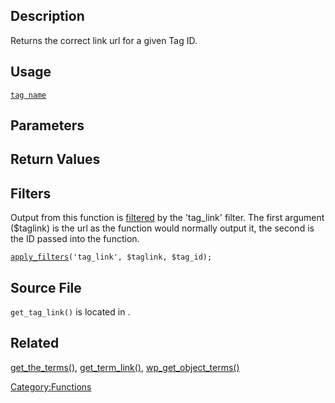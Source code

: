 {{Languages|
{{en|Function Reference/get_tag_link}}
{{es|Function Reference/get_tag_link}}
{{it|Riferimento funzioni/get_tag_link}}
{{ja|関数リファレンス/get_tag_link}}
}}

== Description ==
Returns the correct link url for a given Tag ID.

== Usage ==
 <a href="<?php echo get_tag_link($tag_id); ?>">tag name</a>

== Parameters ==

{{Parameter|$tag_id|integer|The Tag ID.}}

== Return Values ==

{{Return|URL|string|URL with a link to the tag.}}

== Filters ==

Output from this function is [[Plugin_API/Filter_Reference | filtered]] by the 'tag_link' filter. The first argument ($taglink) is the url as the function would normally output it, the second is the ID passed into the function. 

 [[Function Reference/apply_filters|apply_filters]]('tag_link', $taglink, $tag_id);

== Source File ==
<tt>get_tag_link()</tt> is located in {{Trac|wp-includes/category-template.php}}.

== Related ==

{{Tag Tags}}

[[Function_Reference/get_the_terms|get_the_terms()]], 
[[Function_Reference/get_term_link|get_term_link()]], 
[[Function_Reference/wp_get_object_terms|wp_get_object_terms()]]

{{Tag Footer}}

[[Category:Functions]]

{{Copyedit}}